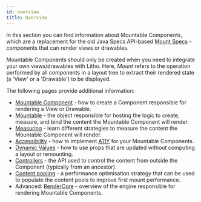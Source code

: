 ```yaml
---
id: overview
title: Overview
---
```


In this section you can find information about Mountable Components, which are a replacement for the old Java Specs API-based [Mount Specs](codegen/mount-specs.md) - components that can render views or drawables.

Mountable Components should only be created when you need to integrate your own views/drawables with Litho. Here, *Mount* refers to the operation performed by all components in a layout tree to extract their rendered state (a 'View' or a 'Drawable') to be displayed.

The following pages provide additional information:

* [Mountable Component](mountable-component.mdx) - how to create a Component responsible for rendering a View or Drawable.
* [Mountable](overview.mdx) - the object responsible for hosting the logic to create, measure, and bind the content the Mountable Component will render.
* [Measuring](overview.mdx) - learn different strategies to measure the content the Mountable Component will render.
* [Accessibility](overview.mdx) - how to implement [A11Y](https://www.a11yproject.com/) for your Mountable Components.
* [Dynamic Values](overview.mdx) - how to use props that are updated without computing a layout or remounting.
* [Controllers](overview.mdx) - the API used to control the content from outside the Component (typically from an ancestor).
* [Content pooling](overview.mdx) - a performance optimisation strategy that can be used to populate the content pools to improve first mount performance.
* Advanced: [RenderCore](introduction-to-rendercore.mdx) - overview of the engine responsible for rendering Mountable Components.
